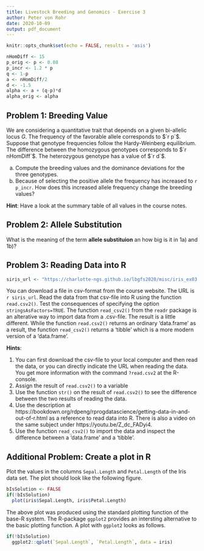 ```yaml
---
title: Livestock Breeding and Genomics - Exercise 3
author: Peter von Rohr
date: 2020-10-09
output: pdf_document
---
```


```r
knitr::opts_chunk$set(echo = FALSE, results = 'asis')
```

```r
nHomDiff <- 15
p_orig <- p <- 0.08
p_incr <- 1.2 * p
q <- 1-p
a <- nHomDiff/2
d <- -1.5
alpha <- a + (q-p)*d
alpha_orig <- alpha
```

## Problem 1: Breeding Value
We are considering a quantitative trait that depends on a given bi-allelic locus $G$. The frequency of the favorable allele corresponds to $`r p`$. Suppose that genotype frequencies follow the Hardy-Weinberg equilibrium. The difference between the homozygous genotypes corresponds to $`r nHomDiff`$. The heterozygous genotype has a value of $`r d`$. 

a) Compute the breeding values and the dominance deviations for the three genotypes.
b) Because of selecting the positive allele the frequency has increased to `r p_incr`. How does this increased allele frequency change the breeding values?

__Hint__: Have a look at the summary table of all values in the course notes.




## Problem 2: Allele Substitution
What is the meaning of the term __allele substituion__ an how big is it in 1a) and 1b)?



## Problem 3: Reading Data into R
```r
siris_url <- "https://charlotte-ngs.github.io/lbgfs2020/misc/iris_ex03.csv"
```

You can download a file in csv-format from the course website. The URL is `r siris_url`. Read the data from that csv-file into R using the function `read.csv2()`. Test the consequences of specifying the option `stringsAsFactors=TRUE`. The function `read_csv2()` from the `readr` package is an alterative way to import data from a .csv-file. The result is a little different. While the function `read.csv2()` returns an ordinary 'data.frame' as a result, the function `read_csv2()` returns a 'tibble' which is a more modern version of a 'data.frame'. 

__Hints__: 

1. You can first download the csv-file to your local computer and then read the data, or you can directly indicate the URL when reading the data. You get more information with the command `?read.csv2` at the R-console.
2. Assign the result of `read.csv2()` to a variable
3. Use the function `str()` on the result of `read.csv2()` to see the difference between the two results of reading the data.
4. Use the description at https://bookdown.org/rdpeng/rprogdatascience/getting-data-in-and-out-of-r.html as a reference to read data into R. There is also a video on the same subject under https://youtu.be/Z_dc_FADyi4.
5. Use the function `read_csv2()` to import the data and inspect the difference between a 'data.frame' and a 'tibble'.


\pagebreak

## Additional Problem: Create a plot in R
Plot the values in the columns `Sepal.Length` and `Petal.Length` of the Iris data set. The plot should look like the following figure.

```r
bIsSolution <- FALSE
if(!bIsSolution)
  plot(iris$Sepal.Length, iris$Petal.Length)
```

The above plot was produced using the standard plotting function of the base-R system. The R-package `ggplot2` provides an intersting alternative to the basic plotting function. A plot with `ggplot2` looks as follows.

```r
if(!bIsSolution)
  ggplot2::qplot(`Sepal.Length`, `Petal.Length`, data = iris)
```


